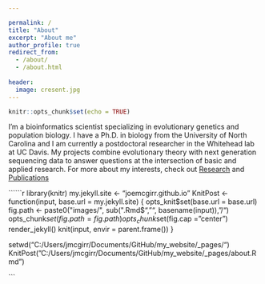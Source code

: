```yaml
---

permalink: /
title: "About"
excerpt: "About me"
author_profile: true
redirect_from: 
  - /about/
  - /about.html
  
header:
  image: cresent.jpg  
---
```


```r
knitr::opts_chunk$set(echo = TRUE)
```

I’m a bioinformatics scientist specializing in evolutionary genetics and population biology. I have a Ph.D. in biology from the University of North Carolina and I am currently a postdoctoral researcher in the Whitehead lab at UC Davis. My projects combine evolutionary theory with next generation sequencing data to answer questions at the intersection of basic and applied research. For more about my interests, check out [Research](https://joemcgirr.github.io/research/) and [Publications](https://joemcgirr.github.io/publications/)


``````r
library(knitr)
my.jekyll.site <- "joemcgirr.github.io"
KnitPost <- function(input, base.url = my.jekyll.site) {
  opts_knit$set(base.url = base.url)
  fig.path <- paste0("images/", sub(".Rmd$", "", basename(input)), "/")
  opts_chunk$set(fig.path = fig.path)
  opts_chunk$set(fig.cap = "center")
  render_jekyll()
  knit(input, envir = parent.frame())
}

setwd("C:/Users/jmcgirr/Documents/GitHub/my_website/_pages/")
KnitPost("C:/Users/jmcgirr/Documents/GitHub/my_website/_pages/about.Rmd")

```
